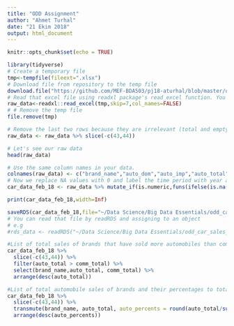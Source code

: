 ---
title: "ODD Assignment"
author: "Ahmet Turhal"
date: "21 Ekim 2018"
output: html_document
---

```{r setup, include=FALSE}
knitr::opts_chunk$set(echo = TRUE)
```
```{r}
library(tidyverse)
# Create a temporary file
tmp<-tempfile(fileext=".xlsx")
# Download file from repository to the temp file
download.file("https://github.com/MEF-BDA503/pj18-aturhal/blob/master/odd_retail_sales_2018_02.xlsx?raw=true",destfile=tmp, mode="wb")
# Read that excel file using readxl package's read_excel function. You might need to adjust the parameters (skip, col_names) according to your raw file's format.
raw_data<-readxl::read_excel(tmp,skip=7,col_names=FALSE)
# # Remove the temp file
file.remove(tmp)

# Remove the last two rows because they are irrelevant (total and empty rows)
raw_data <- raw_data %>% slice(-c(43,44))

# Let's see our raw data
head(raw_data)

# Use the same column names in your data.
colnames(raw_data) <- c("brand_name","auto_dom","auto_imp","auto_total","comm_dom","comm_imp","comm_total","total_dom","total_imp","total_total")
# Now we replace NA values with 0 and label the time period with year and month, so when we merge the data we won't be confused.
car_data_feb_18 <- raw_data %>% mutate_if(is.numeric,funs(ifelse(is.na(.),0,.))) %>% mutate(year=2018,month=2)

print(car_data_feb_18,width=Inf)

saveRDS(car_data_feb_18,file="~/Data Science/Big Data Essentials/odd_car_sales_data_feb_18.rds")
# You can read that file by readRDS and assigning to an object 
# e.g 
#rds_data <- readRDS("~/Data Science/Big Data Essentials/odd_car_sales_data_feb_18.rds")

```
```{r}
#List of total sales of brands that have sold more automobiles than commercial vehicles ordered in decreasing total sales
car_data_feb_18 %>%
  slice(-c(43,44)) %>%
  filter(auto_total > comm_total) %>%
  select(brand_name,auto_total, comm_total) %>%
  arrange(desc(auto_total))
```

```{r}
#List of total automobile sales of brands and their percentages to total respectively ordered in decreasing percentages 
car_data_feb_18 %>%
  slice(-c(43,44)) %>%
  transmute(brand_name, auto_total, auto_percents = round(auto_total/sum(auto_total)*100, 2)) %>%
  arrange(desc(auto_percents))
```

